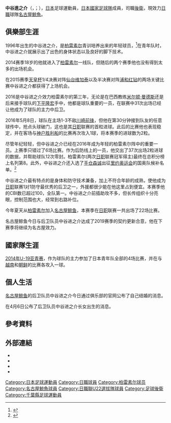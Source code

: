 {{short description|日本足球运动员}}
{{Use dmy dates|date=2017年6月}}
{{noteTA
|G1=football
|G2=JLeague
}}
{{Infobox football biography
| name                = 中谷進之介<br />''Shinnosuke Nakatani''
| fullname            = 中谷 進之介
| image               = 
| birth_date          = {{Birth date and age|1996|03|24|df=y}}
| birth_place         = {{JPN}}[[千葉縣|千葉縣]][[佐倉市|佐倉市]]
| height              = {{convert|1.84|m|abbr=on}}
| position            = [[後衛_(足球)|后卫]]
| currentclub         = [[名古屋鯨魚|名古屋鯨魚]]
| clubnumber          = 4
| youthyears1 = 2005–2013 
| youthclubs1 = [[柏雷素爾|柏雷素爾]]
| years1 = 2014–2018 
| clubs1 = [[柏雷素爾|柏雷素爾]]
| caps1 = 76 
| goals1 = 2
| years2 = 2014–2015 
| clubs2 = → [[日職聯U22選拔隊|日職聯U22選拔隊]] (外借)
| caps2 = 13 
| goals2 = 0
| years3 = 2018–  
| clubs3 = [[名古屋鯨魚|名古屋鯨魚]]
| caps3 = 122
| goals3 = 3
| nationalyears1 = 2021– 
| nationalteam1 = [[日本國家足球隊|日本]]                  
| nationalcaps1 = 3
| nationalgoals1 = 0
|medaltemplates=
| pcupdate            = 2021年12月4日
| nationalteam-update = 2021年6月15日
}}

'''中谷進之介'''（{{lang-ja|中谷 進之介}}，{{lang-en|Shinnosuke Nakatani}}；{{Bd|1996年|3月24日||}}），[[日本|日本]]足球運動員，[[日本國家足球隊|日本國家足球隊]]成員，司職[[後衛|後衛]]，現效力[[日本職業足球聯賽|日職]]球隊[[名古屋鯨魚|名古屋鯨魚]]。

==俱樂部生涯==
1996年出生的中谷进之介，是[[柏雷素尔|柏雷素尔]]青训培养出来的年轻球员，<ref>{{Cite web|title=「今は自分が『プロ』らしくなるための過程なのかなと思っています」Pre-match Words ～柏レイソル 中谷進之介選手編～|publisher=[[J_SPORTS|J SPORTS]]|author=土屋雅史|date=2016-04-28|url=http://www.jsports.co.jp/press/article/N2016042610464402.html|accessdate=2016-11-19|archive-date=2017-01-16|archive-url=https://web.archive.org/web/20170116072809/http://www.jsports.co.jp/press/article/N2016042610464402.html|dead-url=no}}</ref>在青年队时，中谷进之介就展示出了出色的身体状态以及良好的脚下技术。

2014赛季18岁的他就进入了[[柏雷素尔|柏雷素尔]]一线队，但随后的两个赛季他也没有得到太多的出场机会。

在2015赛季[[天皇杯|天皇杯]]1/4决赛对阵[[仙台维加泰|仙台维加泰]]以及半决赛对阵[[浦和红钻|浦和红钻]]的两场关键比赛中谷进之介都获得了上场机会。

2016是中谷进之介效力柏雷素尔的第三年，无论是在巴西教练[[米尔顿·曼德斯|米尔顿·曼德斯]]还是后来接手球队的[[下平隆宏|下平隆宏]]手中，他都是球队重要的一员，在联赛中31次出场已经让他成为了球队的主力中后卫。

2016年5月8日，球队在主场1-3不敌[[川崎前锋|川崎前锋]]，但他在第30分钟接到队友的任意球传中，抢点头球破门，这也是其[[日职|日职]]联赛的首粒进球。此后的比赛他也表现稳定，并在客场与[[神户胜利船|神户胜利船]]的比赛再次攻入1球，将本赛季的进球数为2粒。

尽管年纪轻轻，但中谷进之介已经在2016年成为年轻的柏雷素尔阵中的重要一员。上赛季只错过了6场比赛。作为后防线上的一员，他交出了37次出场2粒进球的数据，并帮助球队12次零封。柏雷素尔(两次[[日职|日职]]联赛冠军得主)最终在总积分榜上名列第8。此外，中谷进之介还入选了[[手仓森诚|手仓森诚]]出征[[里约奥运会|里约奥运会]]的国奥队候补名单。<ref>{{Cite web|title=岩波かそれとも――手倉森監督を最後まで悩ませた中谷が”18枠漏れ”の心境を語る|publisher=[[サッカーダイジェスト|サッカーダイジェストWeb]]|author=多田哲平|date=2016-07-03|url=http://www.soccerdigestweb.com/news/detail/id=17232|accessdate=2016-11-19|archive-date=2016-11-19|archive-url=https://web.archive.org/web/20161119063419/http://www.soccerdigestweb.com/news/detail/id=17232|dead-url=no}}</ref>

中谷进之介最有特点的是身体和防守技术兼备，加上不符合年龄的成熟，使他成为[[日职|日职]]联赛1对1防守最优秀的后卫之一，外援都很少能在他这里占到便宜。本赛季他的CBI数已超过100，全队第一。中谷进之介前插助攻不多，但长传组织十分亮眼，控制范围也大，经常到右路补位。

今年夏天从[[柏雷素尔|柏雷素尔]]加入[[名古屋鲸鱼|名古屋鲸鱼]]，本赛季在[[日职|日职]]联赛一共出场了22场比赛。 ​

名古屋鲸鱼今日与后卫队员中谷进之介达成了2019赛季的契约更新合意，他在下赛季将继续为名古屋效力。​

==國家隊生涯==
[[2014年U-19亚青赛|2014年U-19亚青赛]]，作为球队的主力参加了日本青年队全部的4场比赛，并在与[[越南|越南]]和[[朝鲜|朝鲜]]的比赛各攻入一球。

==個人生活==
[[名古屋鲸鱼|名古屋鲸鱼]]的后卫队员中谷进之介今日通过俱乐部的官网公布了自己结婚的消息。

在4月6日公布了后卫队员中谷进之介长女出生的消息。

==參考資料==
{{reflist}}

== 外部連結 ==
* {{Official|http://www.reysol.co.jp/team/players/2017/04.php|name=柏レイソル公式プロフィール}}
* {{FIFA player|395326}}{{en icon}}
* {{Twitter|nshinno}}
* {{Instagram|shin_sn4}}

[[Category:日本足球運動員|Category:日本足球運動員]]
[[Category:日職球員|Category:日職球員]]
[[Category:柏雷素尔球员|Category:柏雷素尔球员]]
[[Category:名古屋鯨魚球員|Category:名古屋鯨魚球員]]
[[Category:日職聯U22選拔隊球員|Category:日職聯U22選拔隊球員]]
[[Category:足球後衛|Category:足球後衛]]
[[Category:千葉縣足球運動員|Category:千葉縣足球運動員]]